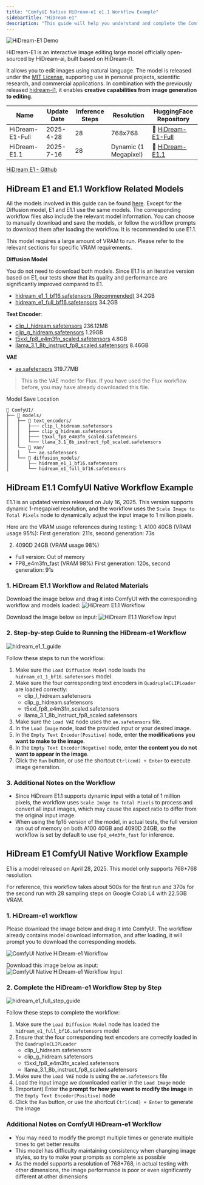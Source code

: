 ```yaml
---
title: "ComfyUI Native HiDream-e1 e1.1 Workflow Example"
sidebarTitle: "HiDream-e1"
description: "This guide will help you understand and complete the ComfyUI native HiDream-I1 text-to-image workflow example"
---
```



![HiDream-E1 Demo](https://raw.githubusercontent.com/HiDream-ai/HiDream-E1/refs/heads/main/assets/demo.jpg)

HiDream-E1 is an interactive image editing large model officially open-sourced by HiDream-ai, built based on HiDream-I1.

It allows you to edit images using natural language. The model is released under the [MIT License](https://github.com/HiDream-ai/HiDream-E1?tab=MIT-1-ov-file), supporting use in personal projects, scientific research, and commercial applications.
In combination with the previously released [hidream-i1](/tutorials/image/hidream/hidream-i1), it enables **creative capabilities from image generation to editing**.

| Name              | Update Date        | Inference Steps | Resolution             | HuggingFace Repository         |
|-------------------|-------------------|-----------------|------------------------|-------------------------------|
| HiDream-E1-Full   | 2025-4-28         | 28              | 768x768                | 🤗 [HiDream-E1-Full](https://huggingface.co/HiDream-ai/HiDream-E1-Full)        |
| HiDream-E1.1      | 2025-7-16         | 28              | Dynamic (1 Megapixel)  | 🤗 [HiDream-E1.1](https://huggingface.co/HiDream-ai/HiDream-E1-1)           |

[HiDream E1 - Github](https://github.com/HiDream-ai/HiDream-E1)

<UpdateReminder/>

## HiDream E1 and E1.1 Workflow Related Models

All the models involved in this guide can be found [here](https://huggingface.co/Comfy-Org/HiDream-I1_ComfyUI/tree/main/split_files). Except for the Diffusion model, E1 and E1.1 use the same models.
The corresponding workflow files also include the relevant model information. You can choose to manually download and save the models, or follow the workflow prompts to download them after loading the workflow. It is recommended to use E1.1.

This model requires a large amount of VRAM to run. Please refer to the relevant sections for specific VRAM requirements.

**Diffusion Model**

You do not need to download both models. Since E1.1 is an iterative version based on E1, our tests show that its quality and performance are significantly improved compared to E1.
- [hidream_e1_1_bf16.safetensors (Recommended)](https://huggingface.co/Comfy-Org/HiDream-I1_ComfyUI/resolve/main/split_files/diffusion_models/hidream_e1_1_bf16.safetensors) 34.2GB
- [hidream_e1_full_bf16.safetensors](https://huggingface.co/Comfy-Org/HiDream-I1_ComfyUI/resolve/main/split_files/diffusion_models/hidream_e1_full_bf16.safetensors) 34.2GB

**Text Encoder**:

- [clip_l_hidream.safetensors](https://huggingface.co/Comfy-Org/HiDream-I1_ComfyUI/blob/main/split_files/text_encoders/clip_l_hidream.safetensors) 236.12MB
- [clip_g_hidream.safetensors](https://huggingface.co/Comfy-Org/HiDream-I1_ComfyUI/blob/main/split_files/text_encoders/clip_g_hidream.safetensors) 1.29GB
- [t5xxl_fp8_e4m3fn_scaled.safetensors](https://huggingface.co/Comfy-Org/HiDream-I1_ComfyUI/blob/main/split_files/text_encoders/t5xxl_fp8_e4m3fn_scaled.safetensors) 4.8GB
- [llama_3.1_8b_instruct_fp8_scaled.safetensors](https://huggingface.co/Comfy-Org/HiDream-I1_ComfyUI/blob/main/split_files/text_encoders/llama_3.1_8b_instruct_fp8_scaled.safetensors) 8.46GB

**VAE**
- [ae.safetensors](https://huggingface.co/Comfy-Org/HiDream-I1_ComfyUI/blob/main/split_files/vae/ae.safetensors) 319.77MB
> This is the VAE model for Flux. If you have used the Flux workflow before, you may have already downloaded this file.

Model Save Location

```
📂 ComfyUI/
├── 📂 models/
│   ├── 📂 text_encoders/
│   │   ├─── clip_l_hidream.safetensors
│   │   ├─── clip_g_hidream.safetensors
│   │   ├─── t5xxl_fp8_e4m3fn_scaled.safetensors
│   │   └─── llama_3.1_8b_instruct_fp8_scaled.safetensors
│   └── 📂 vae/
│   │   └── ae.safetensors
│   └── 📂 diffusion_models/
│       ├── hidream_e1_1_bf16.safetensors
│       └── hidream_e1_full_bf16.safetensors
```


## HiDream E1.1 ComfyUI Native Workflow Example

E1.1 is an updated version released on July 16, 2025. This version supports dynamic 1-megapixel resolution, and the workflow uses the `Scale Image to Total Pixels` node to dynamically adjust the input image to 1 million pixels.

<Tip>
Here are the VRAM usage references during testing:
1. A100 40GB (VRAM usage 95%): First generation: 211s, second generation: 73s

2. 4090D 24GB (VRAM usage 98%)
- Full version: Out of memory
- FP8_e4m3fn_fast (VRAM 98%) First generation: 120s, second generation: 91s 
</Tip>

### 1. HiDream E1.1 Workflow and Related Materials

Download the image below and drag it into ComfyUI with the corresponding workflow and models loaded:
![HiDream E1.1 Workflow](https://raw.githubusercontent.com/Comfy-Org/example_workflows/refs/heads/main/image/hidream/e1.1/hidream_e1_1.png)

Download the image below as input:
![HiDream E1.1 Workflow Input](https://raw.githubusercontent.com/Comfy-Org/example_workflows/refs/heads/main/image/hidream/e1.1/input.webp)

### 2. Step-by-step Guide to Running the HiDream-e1 Workflow
![hidream_e1_1_guide](/images/tutorial/image/hidream/hidream-e1-1-guide.jpg)

Follow these steps to run the workflow:
1. Make sure the `Load Diffusion Model` node loads the `hidream_e1_1_bf16.safetensors` model.
2. Make sure the four corresponding text encoders in `QuadrupleCLIPLoader` are loaded correctly:
    - clip_l_hidream.safetensors
    - clip_g_hidream.safetensors
    - t5xxl_fp8_e4m3fn_scaled.safetensors
    - llama_3.1_8b_instruct_fp8_scaled.safetensors
3. Make sure the `Load VAE` node uses the `ae.safetensors` file.
4. In the `Load Image` node, load the provided input or your desired image.
5. In the `Empty Text Encoder(Positive)` node, enter **the modifications you want to make to the image**.
6. In the `Empty Text Encoder(Negative)` node, enter **the content you do not want to appear in the image**.
7. Click the `Run` button, or use the shortcut `Ctrl(cmd) + Enter` to execute image generation.

### 3. Additional Notes on the Workflow

- Since HiDream E1.1 supports dynamic input with a total of 1 million pixels, the workflow uses `Scale Image to Total Pixels` to process and convert all input images, which may cause the aspect ratio to differ from the original input image.
- When using the fp16 version of the model, in actual tests, the full version ran out of memory on both A100 40GB and 4090D 24GB, so the workflow is set by default to use `fp8_e4m3fn_fast` for inference.


## HiDream E1 ComfyUI Native Workflow Example

E1 is a model released on April 28, 2025. This model only supports 768*768 resolution.

<Tip>
For reference, this workflow takes about 500s for the first run and 370s for the second run with 28 sampling steps on Google Colab L4 with 22.5GB VRAM.
</Tip>

### 1. HiDream-e1 workflow

Please download the image below and drag it into ComfyUI. The workflow already contains model download information, and after loading, it will prompt you to download the corresponding models.

![ComfyUI Native HiDream-e1 Workflow](https://raw.githubusercontent.com/Comfy-Org/example_workflows/main/hidream_e1/hidream_e1_full.png)

Download this image below as input:
![ComfyUI Native HiDream-e1 Workflow Input](https://raw.githubusercontent.com/Comfy-Org/example_workflows/main/hidream_e1/input.webp)

### 2. Complete the HiDream-e1 Workflow Step by Step

![hidream_e1_full_step_guide](/images/tutorial/advanced/hidream/hidream_e1_full_step_guide.jpg)

Follow these steps to complete the workflow:
1. Make sure the `Load Diffusion Model` node has loaded the `hidream_e1_full_bf16.safetensors` model
2. Ensure that the four corresponding text encoders are correctly loaded in the `QuadrupleCLIPLoader`
    - clip_l_hidream.safetensors
    - clip_g_hidream.safetensors
    - t5xxl_fp8_e4m3fn_scaled.safetensors
    - llama_3.1_8b_instruct_fp8_scaled.safetensors
3. Make sure the `Load VAE` node is using the `ae.safetensors` file
4. Load the input image we downloaded earlier in the `Load Image` node
5. (Important) Enter **the prompt for how you want to modify the image** in the `Empty Text Encoder(Positive)` node
6. Click the `Run` button, or use the shortcut `Ctrl(cmd) + Enter` to generate the image

### Additional Notes on ComfyUI HiDream-e1 Workflow

- You may need to modify the prompt multiple times or generate multiple times to get better results
- This model has difficulty maintaining consistency when changing image styles, so try to make your prompts as complete as possible
- As the model supports a resolution of 768*768, in actual testing with other dimensions, the image performance is poor or even significantly different at other dimensions
